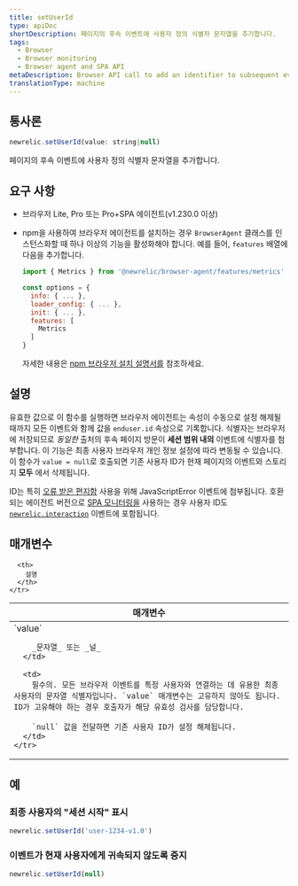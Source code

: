 ```yaml
---
title: setUserId
type: apiDoc
shortDescription: 페이지의 후속 이벤트에 사용자 정의 식별자 문자열을 추가합니다.
tags:
  - Browser
  - Browser monitoring
  - Browser agent and SPA API
metaDescription: Browser API call to add an identifier to subsequent events on the page.
translationType: machine
---
```


## 통사론

```js
newrelic.setUserId(value: string|null)
```

페이지의 후속 이벤트에 사용자 정의 식별자 문자열을 추가합니다.

## 요구 사항

* 브라우저 Lite, Pro 또는 Pro+SPA 에이전트(v1.230.0 이상)

* npm을 사용하여 브라우저 에이전트를 설치하는 경우 `BrowserAgent` 클래스를 인스턴스화할 때 하나 이상의 기능을 활성화해야 합니다. 예를 들어, `features` 배열에 다음을 추가합니다.

  ```js
  import { Metrics } from '@newrelic/browser-agent/features/metrics'

  const options = {
    info: { ... },
    loader_config: { ... },
    init: { ... },
    features: [
      Metrics
    ]
  }
  ```

  자세한 내용은 [npm 브라우저 설치 설명서를](https://www.npmjs.com/package/@newrelic/browser-agent#new-relic-browser-agent) 참조하세요.

## 설명

유효한 값으로 이 함수를 실행하면 브라우저 에이전트는 속성이 수동으로 설정 해제될 때까지 모든 이벤트와 함께 값을 `enduser.id` 속성으로 기록합니다. 식별자는 브라우저에 저장되므로 _동일한_ 출처의 후속 페이지 방문이 **세션 범위 내의** 이벤트에 식별자를 첨부합니다. 이 기능은 최종 사용자 브라우저 개인 정보 설정에 따라 변동될 수 있습니다. 이 함수가 `value = null`로 호출되면 기존 사용자 ID가 현재 페이지의 이벤트와 스토리지 **모두** 에서 삭제됩니다.

ID는 특히 [오류 받은 편지함](/docs/errors-inbox/errors-inbox/) 사용을 위해 JavaScriptError 이벤트에 첨부됩니다. 호환되는 에이전트 버전으로 [SPA 모니터링을](/docs/browser/single-page-app-monitoring/get-started/welcome-single-page-app-monitoring) 사용하는 경우 사용자 ID도 [`newrelic.interaction`](/docs/browser/new-relic-browser/browser-agent-apis/browser-spa-api-newrelicinteraction) 이벤트에 포함됩니다.

## 매개변수

<table>
  <thead>
    <tr>
      <th width="25%">
        매개변수
      </th>

      <th>
        설명
      </th>
    </tr>
  </thead>

  <tbody>
    <tr>
      <td>
        `value`

        _문자열_ 또는 _널_
      </td>

      <td>
        필수의. 모든 브라우저 이벤트를 특정 사용자와 연결하는 데 유용한 최종 사용자의 문자열 식별자입니다. `value` 매개변수는 고유하지 않아도 됩니다. ID가 고유해야 하는 경우 호출자가 해당 유효성 검사를 담당합니다.

        `null` 값을 전달하면 기존 사용자 ID가 설정 해제됩니다.
      </td>
    </tr>
  </tbody>
</table>

## 예

### 최종 사용자의 "세션 시작" 표시

```js
newrelic.setUserId('user-1234-v1.0')
```

### 이벤트가 현재 사용자에게 귀속되지 않도록 중지

```js
newrelic.setUserId(null)
```